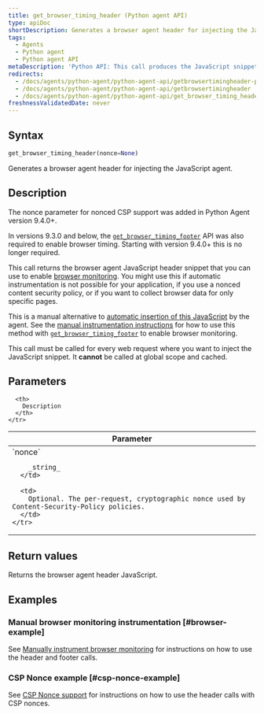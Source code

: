 ```yaml
---
title: get_browser_timing_header (Python agent API)
type: apiDoc
shortDescription: Generates a browser agent header for injecting the JavaScript agent.
tags:
  - Agents
  - Python agent
  - Python agent API
metaDescription: 'Python API: This call produces the JavaScript snippet you can use to set up browser monitoring.'
redirects:
  - /docs/agents/python-agent/python-agent-api/getbrowsertimingheader-python-agent-api
  - /docs/agents/python-agent/python-agent-api/getbrowsertimingheader
  - /docs/agents/python-agent/python-agent-api/get_browser_timing_header
freshnessValidatedDate: never
---
```


## Syntax

```py
get_browser_timing_header(nonce=None)
```

Generates a browser agent header for injecting the JavaScript agent.

## Description

<Callout variant="important">
The nonce parameter for nonced CSP support was added in Python Agent version 9.4.0+.

In versions 9.3.0 and below, the [`get_browser_timing_footer`](/docs/agents/python-agent/python-agent-api/get_browser_timing_footer) API was also required to enable browser timing. Starting with version 9.4.0+ this is no longer required.
</Callout>

This call returns the browser agent JavaScript header snippet that you can use to enable [browser monitoring](/docs/agents/python-agent/supported-features/page-load-timing-python). You might use this if automatic instrumentation is not possible for your application, if you use a nonced content security policy, or if you want to collect browser data for only specific pages.

This is a manual alternative to [automatic insertion of this JavaScript](/docs/browser/new-relic-browser/installation-configuration/add-apps-new-relic-browser#select-apm-app) by the agent. See the [manual instrumentation instructions](/docs/agents/python-agent/supported-features/page-load-timing-python#manual_instrumentation) for how to use this method with [`get_browser_timing_footer`](/docs/agents/python-agent/python-agent-api/get_browser_timing_footer) to enable browser monitoring.

This call must be called for every web request where you want to inject the JavaScript snippet. It **cannot** be called at global scope and cached.

## Parameters

<table>
  <thead>
    <tr>
      <th width="25%">
        Parameter
      </th>

      <th>
        Description
      </th>
    </tr>
  </thead>

  <tbody>
    <tr>
      <td>
        `nonce`

        _string_
      </td>

      <td>
        Optional. The per-request, cryptographic nonce used by Content-Security-Policy policies.
      </td>
    </tr>
  </tbody>
</table>

## Return values

Returns the browser agent header JavaScript.

## Examples

### Manual browser monitoring instrumentation [#browser-example]

See [Manually instrument browser monitoring](/docs/agents/python-agent/supported-features/page-load-timing-python#manual_instrumentation) for instructions on how to use the header and footer calls.

### CSP Nonce example [#csp-nonce-example]

See [CSP Nonce support](/docs/agents/python-agent/supported-features/page-load-timing-python#csp-nonce-support) for instructions on how to use the header calls with CSP nonces.
